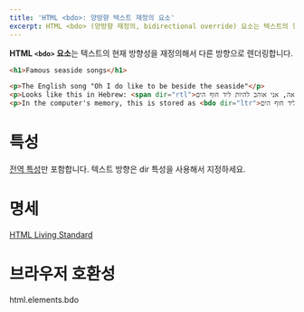 ```yaml
---
title: 'HTML <bdo>: 양방향 텍스트 재정의 요소'
excerpt: HTML <bdo> (양방향 재정의, bidirectional override) 요소는 텍스트의 현재 방향성을 재정의해서 다른 방향으로 렌더링합니다.
---
```


**HTML `<bdo>` 요소**는 텍스트의 현재 방향성을 재정의해서 다른 방향으로 렌더링합니다.

<HTMLDemo height={180}>

```html
<h1>Famous seaside songs</h1>

<p>The English song "Oh I do like to be beside the seaside"</p>
<p>Looks like this in Hebrew: <span dir="rtl">אה, אני אוהב להיות ליד חוף הים</span></p>
<p>In the computer's memory, this is stored as <bdo dir="ltr">אה, אני אוהב להיות ליד חוף הים</bdo></p>
```

</HTMLDemo>

# 특성

[전역 특성](/docs/Web/HTML/Global_attributes)만 포함합니다. 텍스트 방향은 <HTMLAttr>dir</HTMLAttr> 특성을 사용해서 지정하세요.

# 명세

[HTML Living Standard](https://html.spec.whatwg.org/multipage/semantics.html#the-bdo-element)

# 브라우저 호환성

<BrowserCompat>html.elements.bdo</BrowserCompat>
